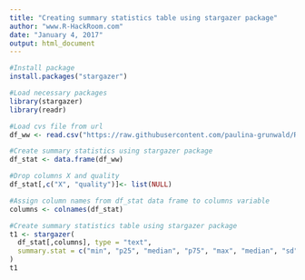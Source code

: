 ```yaml
---
title: "Creating summary statistics table using stargazer package"
author: "www.R-HackRoom.com"
date: "January 4, 2017"
output: html_document
---
```


```r
#Install package
install.packages("stargazer")

#Load necessary packages
library(stargazer)
library(readr)

#Load cvs file from url
df_ww <- read.csv("https://raw.githubusercontent.com/paulina-grunwald/R-HackRoom/master/Creating%20summary%20statistics%20using%20stargazer%20package/wineQualityWhites.csv")

#Create summary statistics using stargazer package
df_stat <- data.frame(df_ww)

#Drop columns X and quality
df_stat[,c("X", "quality")]<- list(NULL)

#Assign column names from df_stat data frame to columns variable
columns <- colnames(df_stat)

#Create summary statistics table using stargazer package
t1 <- stargazer(
  df_stat[,columns], type = "text",
  summary.stat = c("min", "p25", "median", "p75", "max", "median", "sd")
)
t1
```

